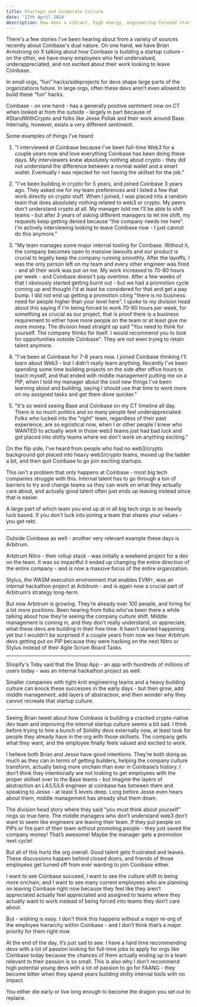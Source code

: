 ```yaml
---
title: Startups and Corporate Culture
date: '17th April 2024'
description: How does a vibrant, high energy, engineering-focused startup become a bureaucratic corporate where employees don't feel excited? 
---
```


There's a few stories I've been hearing about from a variety of sources recently about Coinbase's dual nature. On one hand, we have Brian Armstrong on X talking about how Coinbase is building a startup culture - on the other, we have many employees who feel undervalued, underappreciated, and not excited about their work looking to leave Coinbase.

In small orgs, “fun” hacks/sideprojects for devs shape large parts of the organizations future. In large orgs, often these devs aren’t even allowed to build these “fun” hacks.

Coinbase - on one hand - has a generally positive sentiment now on CT when looked at from the outside - largely in part because of #StandWithCrypto and folks like Jesse Pollak and their work around Base. Internally, however, exists a very different sentiment.

Some examples of things I've heard:

1. "I interviewed at Coinbase because I've been full-time Web3 for a couple years now and love everything Coinbase has been doing these days. My interviewers knew absolutely nothing about crypto - they did not understand the difference between a normal wallet and a smart wallet. Eventually I was rejected for not having the skillset for the job."

2. "I've been building in crypto for 5 years, and joined Coinbase 3 years ago. They asked me for my team preferences and I listed a few that work directly on crypto stuff. When I joined, I was placed into a random team that does absolutely nothing related to web3 or crypto. My peers don't understand crypto at all. My manager told me I'll be able to shift teams - but after 3 years of asking different managers to let me shift, my requests keep getting denied because "the company needs me here". I'm actively interviewing looking to leave Coinbase now - I just cannot do this anymore."

3. "My team manages some major internal tooling for Coinbase. Without it, the company becomes open to massive lawsuits and our product is crucial to legally keep the company running smoothly. After the layoffs, I was the only person left on my team and every other engineer was fired - and all their work was put on me. My work increased to 70-80 hours per week - and Coinbase doesn't pay overtime. After a few weeks of that I obviously started getting burnt out - but we had a promotion cycle coming up and thought I'd at least be considered for that and get a pay bump. I did not end up getting a promotion citing "there is no business need for people higher than your level here". I spoke to my division head about this saying if I'm being forced to work 70-80 hours per week, for something as crucial as our project, that is proof there is a business requirement to either have more people on the team or at least give me more money. The division head straight up said "You need to think for yourself. The company thinks for itself. I would recommend you to look for opportunities outside Coinbase". They are not even trying to retain talent anymore.

4. "I've been at Coinbase for 7-8 years now. I joined Coinbase thinking I'll learn about Web3 - but I didn't really learn anything. Recently I've been spending some time building projects on the side after office hours to teach myself, and that ended with middle management putting me on a PIP, when I told my manager about the cool new things I've been learning about and building, saying I should use that time to work more on my assigned tasks and get them done quicker."

5. "It's so weird seeing Base and Coinbase on my CT timeline all day. There is so much politics and so many people feel underappreciated. Folks who lucked into the "right" team, regardless of their past experience, are so egoistical now, when I or other people I knew who WANTED to actually work in those web3 teams just had bad luck and got placed into shitty teams where we don't work on anything exciting."

On the flip side, I've heard from people who had no web3/crypto background got placed into heavy web3/crypto teams, moved up the ladder a bit, and then quit Coinbase to go join exciting startups.

This isn't a problem that only happens at Coinbase - most big tech companies struggle with this. Internal talent has to go through a ton of barriers to try and change teams so they can work on what they actually care about, and actually good talent often just ends up leaving instead since that is easier.

A large part of which team you end up at in all big tech orgs is so heavily luck based. If you don't luck into joining a team that shares your values - you get rekt.

---

Outside Coinbase as well - another very relevant example these days is Arbitrum.

Arbitrum Nitro - their rollup stack - was initially a weekend project for a dev on the team. It was so impactful it ended up changing the entire direction of the entire company - and is now a massive focus of the entire organization.

Stylus, the WASM execution environment that enables EVM+, was an internal hackathon project at Arbitrum - and is again now a crucial part of Arbitrum’s strategy long-term.

But now Arbitrum is growing. They’re already over 100 people, and hiring for a lot more positions. Been hearing from folks who’ve been there a while talking about how they’re seeing the company culture shift. Middle management is coming in, and they don’t really understand, or appreciate, what these devs are building in their free time. It hasn’t started happening yet but I wouldn’t be surprised if a couple years from now we hear Arbitrum devs getting put on PIP because they were hacking on the next Nitro or Stylus instead of their Agile Scrum Board Tasks.

---

Shopify's Toby said that the Shop App - an app with hundreds of millions of users today - was an internal hackathon project as well.

Smaller companies with tight-knit engineering teams and a heavy building culture can knock these successes in the early days - but then grow, add middle management, add layers of abstraction, and then wonder why they cannot recreate that startup culture.

---

Seeing Brian tweet about how Coinbase is building a cracked crypto-native dev team and improving the internal startup culture seems a bit sad. I think before trying to hire a bunch of Solidity devs externally now, at least look for people they already have in the org with those skillsets. The company gets what they want, and the employee finally feels valued and excited to work.

I believe both Brian and Jesse have good intentions. They’re both doing as much as they can in terms of getting builders, helping the company culture transform, actually being more onchain than ever in Coinbase’s history. I don’t think they intentionally are not looking to get employees with the proper skillset over to the Base teams - but imagine the layers of abstraction an L4/L5/L6 engineer at coinbase has between them and speaking to Jesse - at least 5 levels deep. Long before Jesse even hears about them, middle management has already shut them down.

The division head story where they said “you must think about yourself” rings so true here. The middle managers who don’t understand web3 don’t want to seem like engineers are leaving their team. If they put people on PIPs or fire part of their team without promoting people - they just saved the company money! That’s awesome! Maybe the manager gets a promotion next cycle!

But all of this hurts the org overall. Good talent gets frustrated and leaves. These discussions happen behind closed doors, and friends of those employees get turned off from ever wanting to join Coinbase either.

I want to see Coinbase succeed, I want to see the culture shift to being more onchain, and I want to see many current employees who are planning on leaving Coinbase right now because they feel like they aren’t appreciated actually feel appreciated and assigned to teams where they actually want to work instead of being forced into teams they don’t care about.

But - wishing is easy. I don’t think this happens without a major re-org of the employee hierarchy within Coinbase - and I don’t think that’s a major priority for them right now.

At the end of the day, it’s just sad to see. I have a hard time recommending devs with a lot of passion looking for full-time jobs to apply for orgs like Coinbase today because the chances of them actually ending up in a team relevant to their passion is so small. This is also why I don't recommend high potential young devs with a lot of passion to go for FAANG - they become bitter when they spend years building shitty internal tools with no impact.

You either die early or live long enough to become the dragon you set out to replace.